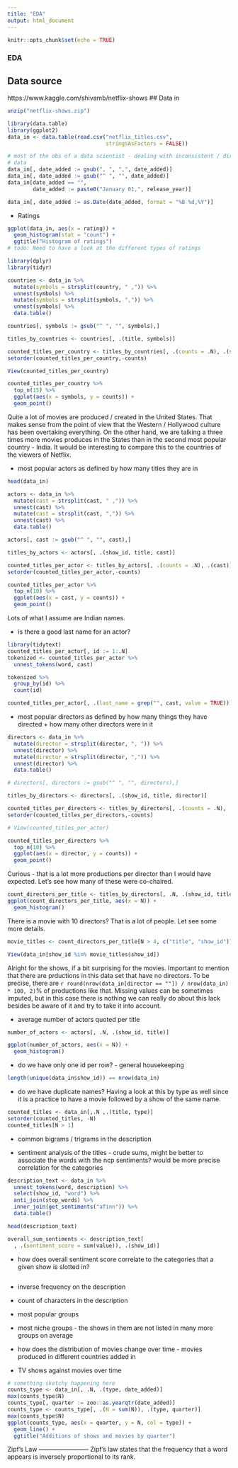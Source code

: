 ---
title: "EDA"
output: html_document
---

```{r setup, include=FALSE}
knitr::opts_chunk$set(echo = TRUE)
```


### EDA

## Data source
https://www.kaggle.com/shivamb/netflix-shows
## Data in 
```{r, eval = FALSE}
unzip("netflix-shows.zip")
```

```{r}
library(data.table)
library(ggplot2)
data_in <- data.table(read.csv("netflix_titles.csv", 
                               stringsAsFactors = FALSE))

# most of the obs of a data scientist - dealing with inconsistent / dirty 
# data
data_in[, date_added := gsub(", ", ",", date_added)]
data_in[, date_added := gsub("^ ", "", date_added)]
data_in[date_added == "", 
        date_added := paste0("January 01,", release_year)]

data_in[, date_added := as.Date(date_added, format = "%B %d,%Y")]
```

- Ratings

```{r}
ggplot(data_in, aes(x = rating)) +
  geom_histogram(stat = "count") +
  ggtitle("Histogram of ratings")
# todo: Need to have a look at the different types of ratings
```
```{r}
library(dplyr)
library(tidyr)

countries <- data_in %>% 
  mutate(symbols = strsplit(country, " ,")) %>%
  unnest(symbols) %>%
  mutate(symbols = strsplit(symbols, ",")) %>%
  unnest(symbols) %>%
  data.table()

countries[, symbols := gsub("^ ", "", symbols),]

```

```{r}

titles_by_countries <- countries[, .(title, symbols)]

counted_titles_per_country <- titles_by_countries[, .(counts = .N), .(symbols)]
setorder(counted_titles_per_country,-counts)

View(counted_titles_per_country)

counted_titles_per_country %>%
  top_n(15) %>%
  ggplot(aes(x = symbols, y = counts)) +
  geom_point()

```

Quite a lot of movies are produced / created in the United States. That makes 
sense from the point of view that the Western / Hollywood culture has been 
overtaking everything. On the other hand, we are talking a three times more
movies produces in the States than in the second most popular country - India.
It would be interesting to compare this to the countries of the viewers of 
Netflix.

- most popular actors as defined by how many titles they are in
```{r}
head(data_in)

actors <- data_in %>% 
  mutate(cast = strsplit(cast, " ,")) %>%
  unnest(cast) %>%
  mutate(cast = strsplit(cast, ",")) %>%
  unnest(cast) %>%
  data.table()

actors[, cast := gsub("^ ", "", cast),]

titles_by_actors <- actors[, .(show_id, title, cast)]

counted_titles_per_actor <- titles_by_actors[, .(counts = .N), .(cast)]
setorder(counted_titles_per_actor,-counts)

counted_titles_per_actor %>%
  top_n(10) %>%
  ggplot(aes(x = cast, y = counts)) +
  geom_point()

```
Lots of what I assume are Indian names.


- is there a good last name for an actor?
```{r}
library(tidytext)
counted_titles_per_actor[, id := 1:.N]
tokenized <- counted_titles_per_actor %>%
  unnest_tokens(word, cast)

tokenized %>%
  group_by(id) %>%
  count(id)

counted_titles_per_actor[, .(last_name = grep("", cast, value = TRUE))]
```


- most popular directors as defined by how many things they have directed + 
how many other directors were in it

```{r}
directors <- data_in %>% 
  mutate(director = strsplit(director, ", ")) %>%
  unnest(director) %>%
  mutate(director = strsplit(director, ",")) %>%
  unnest(director) %>%
  data.table()

# directors[, directors := gsub("^ ", "", directors),]

titles_by_directors <- directors[, .(show_id, title, director)]

counted_titles_per_directors <- titles_by_directors[, .(counts = .N), .(director)]
setorder(counted_titles_per_directors,-counts)

# View(counted_titles_per_actor)

counted_titles_per_directors %>%
  top_n(10) %>%
  ggplot(aes(x = director, y = counts)) +
  geom_point()

```

Curious - that is a lot more productions per director than I would have 
expected. Let's see how many of these were co-chaired.

```{r}
count_directors_per_title <- titles_by_directors[, .N, .(show_id, title)]
ggplot(count_directors_per_title, aes(x = N)) +
  geom_histogram()
```

There is a movie with 10 directors? That is a lot of people. Let see some more 
details.

```{r}
movie_titles <- count_directors_per_title[N > 4, c("title", "show_id")]

View(data_in[show_id %in% movie_titles$show_id])

```

Alright for the shows, if a bit surprising for the movies. Important to mention 
that there are prductions in this data set that have no directors. To be precise,
there are `r round(nrow(data_in[director == ""]) / nrow(data_in) * 100, 2)`%
of productions like that. 
Missing values can be sometimes imputed, but in this case there is nothing we
can really do about this lack besides be aware of it and try to take it into 
account. 


- average number of actors quoted per title
```{r}
number_of_actors <- actors[, .N, .(show_id, title)]

ggplot(number_of_actors, aes(x = N)) +
  geom_histogram()


```
- do we have only one id per row? - general housekeeping 
```{r}
length(unique(data_in$show_id)) == nrow(data_in)
```

- do we have duplicate names? 
Having a look at this by type as well since it is a practice to have a movie
followed by a show of the same name.
```{r}
counted_titles <- data_in[,.N ,.(title, type)]
setorder(counted_titles, -N)
counted_titles[N > 1]
```
- common bigrams / trigrams in the description

- sentiment analysis of the titles - crude sums, might be better to associate 
the words with the ncp sentiments? would be more precise correlation for the 
categories
```{r}
description_text <- data_in %>%
  unnest_tokens(word, description) %>%
  select(show_id, "word") %>%
  anti_join(stop_words) %>%
  inner_join(get_sentiments("afinn")) %>%
  data.table()

head(description_text)

overall_sum_sentiments <- description_text[
  , .(sentiment_score = sum(value)), .(show_id)]

```

- how does overall sentiment score correlate to the categories that a given 
show is slotted in?

```{r}

```
- inverse frequency on the description
- count of characters in the description
- most popular groups
- most niche groups - the shows in them are not listed in many more groups on 
average
- how does the distribution of movies change over time - movies produced in 
different countries added in 

- TV shows against movies over time
```{r}
# something sketchy happening here
counts_type <- data_in[, .N, .(type, date_added)]
max(counts_type$N)
counts_type[, quarter := zoo::as.yearqtr(date_added)]
counts_type <- counts_type[, .(N = sum(N)), .(type, quarter)]
max(counts_type$N)
ggplot(counts_type, aes(x = quarter, y = N, col = type)) +
  geom_line() +
  ggtitle("Additions of shows and movies by quarter")
```

Zipf's Law ------------------------
Zipf’s law states that the frequency that a word appears is inversely 
proportional to its rank.
